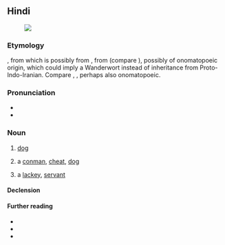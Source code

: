 {{also|कुत्ती|कृत्ति|कुत्तो|कुत्ते|कुत्तों}}
==Hindi==
{{wikipedia|कुत्ता|lang=hi}}
[[File:Hybrid vigour.jpg|thumb|{{lang|hi|कुत्ता}}]]

===Etymology===
{{inh+|hi|psu|𑀓𑀼𑀢𑁆𑀢||dog}}, from {{inh|hi|inc-ash|*𑀓𑀼𑀢𑁆𑀢}} which is possibly from {{inh|hi|inc-pro|*kúttas}}, from {{inh|hi|iir-pro|*kúttas}} (compare {{cog|ira-pro|*kútah}}), possibly of onomatopoeic origin, which could imply a Wanderwort instead of inheritance from Proto-Indo-Iranian. Compare {{cog|sa|कुर्कुर}}, {{m|sa|कुक्कुर}}, perhaps also onomatopoeic.

===Pronunciation===
* {{hi-IPA}}
* {{audio|hi|LL-Q1568 (hin)-AryamanA-कुत्ता.wav|Audio}}

===Noun===
{{hi-noun|ur=کُتّا|g=m|f=[[कुत्ती]], [[कुतिया]]}}

# [[dog]]
#: {{hi-x|'''कुत्ता''' दर्द से कराह रहा है।|The '''dog''' is whining in pain.}}
#: {{hi-x|मेरा '''कुत्ता''' हमेशा बिल्ली पर भौंकता है।|My '''dog''' always barks at a cat.}}
#: {{syn|hi|श्वान|कुक्कुर}}
# {{lb|hi|figurative|vulgar}} a [[conman]], [[cheat]], [[dog]]
#: {{hi-x|उस '''कुत्ते''' ने मेरा सारा पैसा खा लिया!|That '''cheat''' stole all my money!}}
# {{lb|hi|figurative|vulgar}} a [[lackey]], [[servant]]
#: {{hi-x|वफ़ादार '''कुत्ता'''|loyal '''lackey'''}}

====Declension====
{{hi-ndecl|<M>}}

====Further reading====
* {{R:Bahri}}
* {{R:UR-HI-EN}}
* {{R:CDIAL|kutta|3275}}

{{topics|hi|Canids|Dogs}}